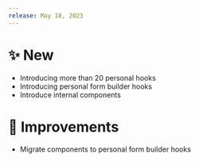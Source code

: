 ```yaml
---
release: May 18, 2023
---
```


# ✨ New

- Introducing more than 20 personal hooks
- Introducing personal form builder hooks
- Introduce internal components

# 💎 Improvements

- Migrate components to personal form builder hooks
